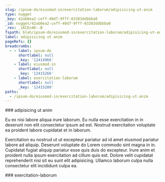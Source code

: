 ```yaml
---
slug: /ipsum-do/eiusmod-in/exercitation-laborum/adipisicing-ut-anim
type: nugget
_key: 42ab0ea2-ceff-49d7-9fff-03383ddbbba0
_id: nugget/42ab0ea2-ceff-49d7-9fff-03383ddbbba0
_rev: _iKCEn4K--B
fspath: blah/ipsum-do/eiusmod-in/exercitation-laborum/adipisicing-ut-anim.md
label: adipisicing ut anim
pageRefs: {}
breadcrumbs:
  - - label: ipsum-do
      shortlabel: null
      _key: '12414966'
    - label: eiusmod-in
      shortlabel: null
      _key: '12415266'
    - label: exercitation-laborum
      shortlabel: null
      _key: '12415280'
paths:
  - /ipsum-do/eiusmod-in/exercitation-laborum/adipisicing-ut-anim
---
```


<NuggetArea>
<Nugget slug="/ipsum-do/eiusmod-in/exercitation-laborum/adipisicing-ut-anim" type="nugget" _key="42ab0ea2-ceff-49d7-9fff-03383ddbbba0" _id="nugget/42ab0ea2-ceff-49d7-9fff-03383ddbbba0" _rev="_iKCEn4K--B" fspath="blah/ipsum-do/eiusmod-in/exercitation-laborum/adipisicing-ut-anim.md" label="adipisicing ut anim" paths="/ipsum-do/eiusmod-in/exercitation-laborum/adipisicing-ut-anim">
<NuggetBody>
### adipisicing ut anim

Eu ex nisi labore aliqua irure laborum. Eu nulla esse exercitation in in deserunt non elit consectetur ipsum ad est. Nostrud exercitation voluptate ea proident labore cupidatat et in laborum.

Exercitation eu nostrud ut ut excepteur pariatur ad id amet eiusmod pariatur labore ad aliquip. Deserunt voluptate do Lorem commodo sint magna in in. Cupidatat fugiat aliquip pariatur esse quis duis do excepteur. Irure anim et proident nulla ipsum exercitation ad cillum quis est. Dolore velit cupidatat reprehenderit nisi sit eu sunt elit adipisicing. Ullamco laborum culpa nulla consectetur elit incididunt culpa ea.

</NuggetBody>
<Breadcrumbs>
<Crumbs>
<Crumb _key="12414966" label="ipsum-do" /><Crumb _key="12415266" label="eiusmod-in" /><Crumb _key="12415280" label="exercitation-laborum" />
</Crumbs>
</Breadcrumbs>
</Nugget>

<NuggetsInbound>
</NuggetsInbound>
<NuggetsOutbound>
</NuggetsOutbound>
</NuggetArea>
<PassagesInbound>
<Passage direction="inbound" type="passage" _key="12415280" _id="passage/12415280" _rev="_iKCEn4K--A" label="exercitation-laborum" passage="exercitation-laborum" fspath="blah/ipsum-do/eiusmod-in/exercitation-laborum" paths="/ipsum-do/eiusmod-in/exercitation-laborum" slug="/ipsum-do/eiusmod-in/exercitation-laborum">
<NuggetBody>
### exercitation-laborum

</NuggetBody>
<Breadcrumbs>
<Crumbs>
<Crumb _key="12414966" label="ipsum-do" /><Crumb _key="12415266" label="eiusmod-in" />
</Crumbs>
</Breadcrumbs>
</Passage>

</PassagesInbound>
<PassagesOutbound>
</PassagesOutbound>